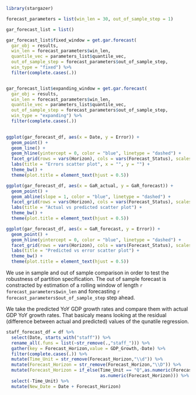
```r

library(stargazer)

```


```r

forecast_parameters = list(win_len = 30, out_of_sample_step = 1)

```


```r

gar_forecast_list = list()

gar_forecast_list$fixed_window = get.gar.forecast(
  gar_obj = results,
  win_len = forecast_parameters$win_len,
  quantile_vec = parameters_list$quantile_vec,
  out_of_sample_step = forecast_parameters$out_of_sample_step,
  win_type = "fixed") %>% 
  filter(complete.cases(.))


gar_forecast_list$expanding_window = get.gar.forecast(
  gar_obj = results,
  win_len = forecast_parameters$win_len,
  quantile_vec = parameters_list$quantile_vec,
  out_of_sample_step = forecast_parameters$out_of_sample_step,
  win_type = "expanding") %>% 
  filter(complete.cases(.))
  

```

\section{Residuals analysis}

```r

ggplot(gar_forecast_df, aes(x = Date, y = Error)) + 
  geom_point() + 
  geom_line() + 
  geom_hline(yintercept = 0, color = "blue", linetype = "dashed") + 
  facet_grid(rows = vars(Horizon), cols = vars(Forecast_Status), scales = "free") + 
  labs(title = "Errors scatter plot", x = "", y = "") + 
  theme_bw() + 
  theme(plot.title = element_text(hjust = 0.5))

```


```r

ggplot(gar_forecast_df, aes(x = GaR_actual, y = GaR_forecast)) + 
  geom_point() + 
  geom_abline(slope = 1, color = "blue", linetype = "dashed") + 
  facet_grid(rows = vars(Horizon), cols = vars(Forecast_Status), scales = "free") + 
  labs(title = "Actual vs predicted scatter plot") + 
  theme_bw() + 
  theme(plot.title = element_text(hjust = 0.5))


```


```r

ggplot(gar_forecast_df, aes(x = GaR_forecast, y = Error)) + 
  geom_point() + 
  geom_hline(yintercept = 0, color = "blue", linetype = "dashed") +
  facet_grid(rows = vars(Horizon), cols = vars(Forecast_Status), scales = "free") + 
  labs(title = "Predicted vs error scatter plot") + 
  theme_bw() + 
  theme(plot.title = element_text(hjust = 0.5))


```


\subsection{Forecast accuracy}

We use in sample and out of sample comparison in order to test the robustness of partition
specification. The out of sample forecast is constracted by estimation of a rolling window of length
`r forecast_parameters$win_len` and forecasting `r forecast_parameters$out_of_sample_step` step ahead.

\subsection{Comparison to actual GDP}

We take the predicted YoY GDP growth rates and compare them with actual
GDP YoY growth rates. That basicaly means looking at the residual
(difference between actual and predicted) values of the qunatile regression.

\section{Comparison to staff forecast}

```r

staff_forecast_df = df %>% 
  select(Date, starts_with("staff")) %>% 
  rename_all(.funs = list(~str_remove(.,"staff_"))) %>% 
  gather(key = Forecast_Horizon,value = GDP_Growth,-Date) %>% 
  filter(complete.cases(.)) %>% 
  mutate(Time_Unit = str_remove(Forecast_Horizon,"\\d")) %>% 
  mutate(Forecast_Horizon = str_remove(Forecast_Horizon,"\\D")) %>% 
  mutate(Forecast_Horizon = if_else(Time_Unit == "Q",as.numeric(Forecast_Horizon) / 4,
                                    as.numeric(Forecast_Horizon))) %>% 
  select(-Time_Unit) %>% 
  mutate(New_Date = Date + Forecast_Horizon)


```

